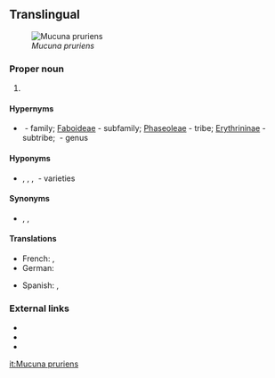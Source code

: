 ==Translingual==
[[File:Mucuna pruriens flower.jpg|thumb|''Mucuna pruriens'']]

===Proper noun===
{{taxoninfl|head={{taxlink|Mucuna|genus|noshow=1}} {{epinew|pruriens||la}}|i=1|g=f}}

# {{taxon|species|family|Fabaceae|the [[velvet bean]], a [[legume]], native to Africa and tropical Asia, used as a [[food]] and [[forage]] source, as a [[toxin]], and for [[medicinal]] purposes, the seed pods of which have a dense covering of bristles that cause skin irritation when touched.}}

====Hypernyms====
* {{sense|species}} {{l|mul|Fabaceae}}&nbsp;- family; [[Faboideae]]&nbsp;- subfamily; [[Phaseoleae]]&nbsp;- tribe; [[Erythrininae]]&nbsp;- subtribe; {{taxlink|Mucuna|genus|noshow=1}}&nbsp;- genus

====Hyponyms====
* {{sense|species}} {{taxlink|Mucuna pruriens var. hirsuta|variety|noshow=1}}, {{taxlink|Mucuna pruriens var. pruriens|variety|noshow=1}}, {{taxlink|Mucuna pruriens var. sericophylla|variety|noshow=1}}, {{taxlink|Mucuna pruriens var. utilis|variety|noshow=1}}&nbsp;- varieties

====Synonyms====
* {{sense|species}} {{vern|buffalo bean}}, {{vern|cow itch}}, {{vern|hell fire bean}}

====Translations====
{{trans-top|velvet bean}}
* French: {{t|fr|Pois pouilleux}}, {{t|fr|Poil à gratter}}
* German: {{t|de|Juckbohne}}
{{trans-mid}}
* Spanish: {{t|es|picapica}}, {{t|es|chiporro}}
{{trans-bottom}}

===External links===
* {{pedia}}
* {{specieslite|}}
* {{comcatlite}}

[[it:Mucuna pruriens]]